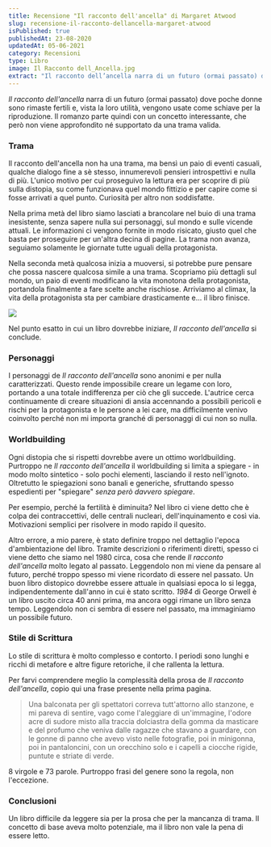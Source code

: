 ```yaml
---
title: Recensione "Il racconto dell'ancella" di Margaret Atwood
slug: recensione-il-racconto-dellancella-margaret-atwood
isPublished: true
publishedAt: 23-08-2020
updatedAt: 05-06-2021
category: Recensioni
type: Libro
image: Il Racconto dell_Ancella.jpg
extract: "Il racconto dell’ancella narra di un futuro (ormai passato) dove poche donne sono rimaste fertili e, vista la loro utilità, vengono usate come schiave per la riproduzione. Il romanzo parte quindi con un concetto interessante, che però non viene approfondito né supportato da una trama valida."
---
```


<Book slug="il-racconto-dellancella" />

_Il racconto dell'ancella_ narra di un futuro (ormai passato) dove poche donne sono rimaste fertili e, vista la loro utilità, vengono usate come schiave per la riproduzione. Il romanzo parte quindi con un concetto interessante, che però non viene approfondito né supportato da una trama valida.

### Trama

Il racconto dell'ancella non ha una trama, ma bensì un paio di eventi casuali, qualche dialogo fine a sè stesso, innumerevoli pensieri introspettivi e nulla di più. L'unico motivo per cui proseguivo la lettura era per scoprire di più sulla distopia, su come funzionava quel mondo fittizio e per capire come si fosse arrivati a quel punto. Curiosità per altro non soddisfatte.

Nella prima metà del libro siamo lasciati a brancolare nel buio di una trama inesistente, senza sapere nulla sui personaggi, sul mondo e sulle vicende attuali. Le informazioni ci vengono fornite in modo risicato, giusto quel che basta per proseguire per un'altra decina di pagine. La trama non avanza, seguiamo solamente le giornate tutte uguali della protagonista.

Nella seconda metà qualcosa inizia a muoversi, si potrebbe pure pensare che possa nascere qualcosa simile a una trama. Scopriamo più dettagli sul mondo, un paio di eventi modificano la vita monotona della protagonista, portandola finalmente a fare scelte anche rischiose. Arriviamo al climax, la vita della protagonista sta per cambiare drasticamente e... il libro finisce.

![](https://media.giphy.com/media/keuNoOuTb1D4A/source.gif)

Nel punto esatto in cui un libro dovrebbe iniziare, _Il racconto dell'ancella_ si conclude.

### Personaggi

I personaggi de _Il racconto dell'ancella_ sono anonimi e per nulla caratterizzati. Questo rende impossibile creare un legame con loro, portando a una totale indifferenza per ciò che gli succede. L'autrice cerca continuamente di creare situazioni di ansia accennando a possibili pericoli e rischi per la protagonista e le persone a lei care, ma difficilmente venivo coinvolto perché non mi importa granché di personaggi di cui non so nulla.

### Worldbuilding

Ogni distopia che si rispetti dovrebbe avere un ottimo worldbuilding. Purtroppo ne _Il racconto dell'ancella_ il worldbuilding si limita a spiegare - in modo molto sintetico - solo pochi elementi, lasciando il resto nell'ignoto. Oltretutto le spiegazioni sono banali e generiche, sfruttando spesso espedienti per "spiegare" _senza però davvero spiegare_.

Per esempio, perché la fertilità è diminuita? Nel libro ci viene detto che è colpa dei contraccettivi, delle centrali nucleari, dell'inquinamento e così via. Motivazioni semplici per risolvere in modo rapido il quesito.

Altro errore, a mio parere, è stato definire troppo nel dettaglio l'epoca d'ambientazione del libro. Tramite descrizioni o riferimenti diretti, spesso ci viene detto che siamo nel 1980 circa, cosa che rende _Il racconto dell'ancella_ molto legato al passato. Leggendolo non mi viene da pensare al futuro, perché troppo spesso mi viene ricordato di essere nel passato. Un buon libro distopico dovrebbe essere attuale in qualsiasi epoca lo si legga, indipendentemente dall'anno in cui è stato scritto. _1984_ di George Orwell è un libro uscito circa 40 anni prima, ma ancora oggi rimane un libro senza tempo. Leggendolo non ci sembra di essere nel passato, ma immaginiamo un possibile futuro.

### Stile di Scrittura

Lo stile di scrittura è molto complesso e contorto. I periodi sono lunghi e ricchi di metafore e altre figure retoriche, il che rallenta la lettura.

Per farvi comprendere meglio la complessità della prosa de _Il racconto dell'ancella_, copio qui una frase presente nella prima pagina.

> Una balconata per gli spettatori correva tutt'attorno allo stanzone, e mi pareva di sentire, vago come l'aleggiare di un'immagine, l'odore acre di sudore misto alla traccia dolciastra della gomma da masticare e del profumo che veniva dalle ragazze che stavano a guardare, con le gonne di panno che avevo visto nelle fotografie, poi in minigonna, poi in pantaloncini, con un orecchino solo e i capelli a ciocche rigide, puntute e striate di verde.

8 virgole e 73 parole. Purtroppo frasi del genere sono la regola, non l'eccezione.

### Conclusioni

Un libro difficile da leggere sia per la prosa che per la mancanza di trama. Il concetto di base aveva molto potenziale, ma il libro non vale la pena di essere letto.